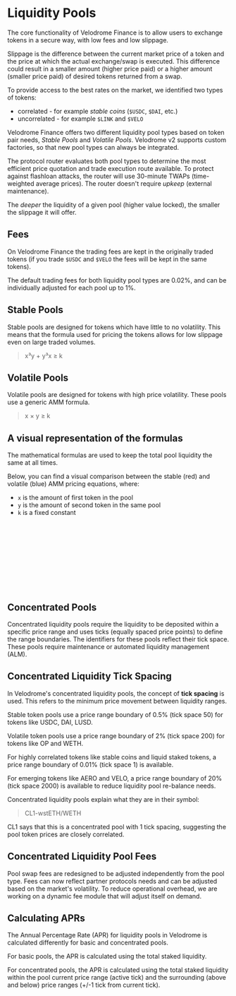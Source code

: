 # Liquidity Pools

The core functionality of Velodrome Finance is to allow users to exchange
tokens in a secure way, with low fees and low slippage.

Slippage is the difference between the current market price of a token and the
price at which the actual exchange/swap is executed. This difference could
result in a smaller amount (higher price paid) or a higher amount (smaller
price paid) of desired tokens returned from a swap.

To provide access to the best rates on the market, we identified two types of
tokens:

- correlated - for example _stable coins_ (`$USDC`, `$DAI`, etc.)
- uncorrelated - for example `$LINK` and `$VELO`

Velodrome Finance offers two different liquidity pool types based on token pair needs, _Stable
Pools_ and _Volatile Pools_. Velodrome v2 supports custom factories, so that new pool types can always be integrated.

The protocol router evaluates both pool types to determine the most efficient price quotation
and trade execution route available. To protect against flashloan attacks, the router will use
30-minute TWAPs (time-weighted average prices). The router doesn't require _upkeep_ (external maintenance).

The _deeper_ the liquidity of a given pool (higher value locked), the smaller the slippage it will offer.

## Fees

On Velodrome Finance the trading fees are kept in the originally traded tokens
(if you trade `$USDC` and `$VELO` the fees will be kept in the same tokens).

The default trading fees for both liquidity pool types are 0.02%, and can be individually adjusted for each pool up to 1%.

## Stable Pools

Stable pools are designed for tokens which have little to no
volatility. This means that the formula used for pricing the tokens allows for
low slippage even on large traded volumes.

> x³y + y³x ≥ k

## Volatile Pools

Volatile pools are designed for tokens with high price volatility.
These pools use a generic AMM formula.

> x × y ≥ k

## A visual representation of the formulas

The mathematical formulas are used to keep the total pool liquidity the same at all times.

Below, you can find a visual comparison between the stable (red) and volatile (blue)
AMM pricing equations, where:

- `x` is the amount of first token in the pool
- `y` is the amount of second token in the same pool
- `k` is a fixed constant

<SVG
  src="/svg/docs/chart-liquidity.svg"
  className="w-full max-w-full h-auto mt-4"
/>

## Concentrated Pools

Concentrated liquidity pools require the liquidity
to be deposited within a specific price range and uses ticks (equally
spaced price points) to define the range boundaries. The identifiers
for these pools reflect their tick space. These pools require
maintenance or automated liquidity management (ALM).

## Concentrated Liquidity Tick Spacing

In Velodrome's concentrated liquidity pools, the concept of **tick spacing** is used.
This refers to the minimum price movement between liquidity ranges.

Stable token pools use a price range boundary of 0.5% (tick space 50) for tokens like USDC, DAI, LUSD.

Volatile token pools use a price range boundary of 2% (tick space 200) for tokens like OP and WETH.

For highly correlated tokens like stable coins and liquid staked tokens,
a price range boundary of 0.01% (tick space 1) is available.

For emerging tokens like AERO and VELO, a price range boundary of 20% (tick space 2000)
is available to reduce liquidity pool re-balance needs.

Concentrated liquidity pools explain what they are in their symbol:

> CL1-wstETH/WETH

CL1 says that this is a concentrated pool with 1 tick spacing,
suggesting the pool token prices are closely correlated.

## Concentrated Liquidity Pool Fees

Pool swap fees are redesigned to be adjusted independently from the pool type.
Fees can now reflect partner protocols needs and can be adjusted based on the market's volatility.
To reduce operational overhead, we are working on a dynamic fee module that will adjust itself on demand.

## Calculating APRs

The Annual Percentage Rate (APR) for liquidity pools in Velodrome is calculated
differently for basic and concentrated pools.

For basic pools, the APR is calculated using the total staked liquidity.

For concentrated pools, the APR is calculated using the total staked liquidity
within the pool current price range (active tick) and the surrounding (above and below)
price ranges (+/-1 tick from current tick).
